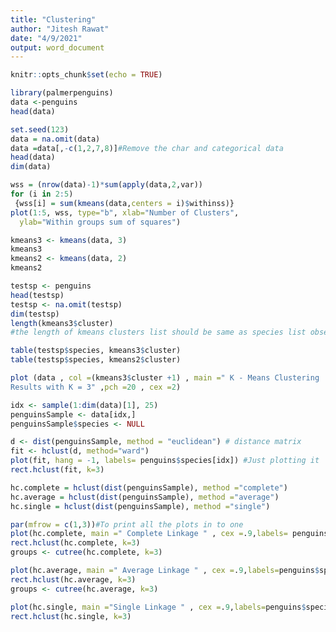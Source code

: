 ---
title: "Clustering"
author: "Jitesh Rawat"
date: "4/9/2021"
output: word_document
---

```{r setup, include=FALSE}
knitr::opts_chunk$set(echo = TRUE)
```

```{r}
library(palmerpenguins)
data <-penguins
head(data)
```

```{r}
set.seed(123)
data = na.omit(data)
data =data[,-c(1,2,7,8)]#Remove the char and categorical data
head(data)
dim(data)

```
```{r}
wss = (nrow(data)-1)*sum(apply(data,2,var))
for (i in 2:5)
 {wss[i] = sum(kmeans(data,centers = i)$withinss)}
plot(1:5, wss, type="b", xlab="Number of Clusters",
  ylab="Within groups sum of squares")
```
```{r}
kmeans3 <- kmeans(data, 3)
kmeans3
kmeans2 <- kmeans(data, 2)
kmeans2
```

```{r}
testsp <- penguins
head(testsp)
testsp <- na.omit(testsp)
dim(testsp)
length(kmeans3$cluster)
#the length of kmeans clusters list should be same as species list observations
```


```{r}
table(testsp$species, kmeans3$cluster)
table(testsp$species, kmeans2$cluster)
```
```{r}
plot (data , col =(kmeans3$cluster +1) , main =" K - Means Clustering
Results with K = 3" ,pch =20 , cex =2)
```
```{r}
idx <- sample(1:dim(data)[1], 25)
penguinsSample <- data[idx,]
penguinsSample$species <- NULL
```

```{r}
d <- dist(penguinsSample, method = "euclidean") # distance matrix
fit <- hclust(d, method="ward")
plot(fit, hang = -1, labels= penguins$species[idx]) #Just plotting it
rect.hclust(fit, k=3)
```



```{r}
hc.complete = hclust(dist(penguinsSample), method ="complete")
hc.average = hclust(dist(penguinsSample), method ="average")
hc.single = hclust(dist(penguinsSample), method ="single")
```

```{r}
par(mfrow = c(1,3))#To print all the plots in to one
plot(hc.complete, main =" Complete Linkage " , cex =.9,labels= penguins$species[idx])
rect.hclust(hc.complete, k=3)
groups <- cutree(hc.complete, k=3)

plot(hc.average, main =" Average Linkage " , cex =.9,labels=penguins$species[idx])
rect.hclust(hc.average, k=3)
groups <- cutree(hc.average, k=3)

plot(hc.single, main ="Single Linkage " , cex =.9,labels=penguins$species[idx])
rect.hclust(hc.single, k=3)


```

